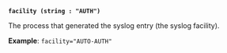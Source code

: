 <a id="audit-syslog-facility" />

**`facility (string : "AUTH")`**

The process that generated the syslog entry (the syslog facility).

**Example**: `facility="AUTO-AUTH"`


